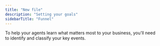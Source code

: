 ```yaml
---
title: "New file"
description: "Setting your goals"
sidebarTitle: "Funnel"
---
```


To help your agents learn what matters most to your business, you'll need to identify and classify your key events.